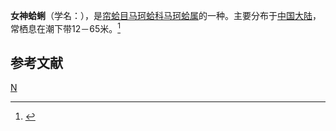 {{Speciesbox 
| taxon = Mactra aphrodina
| binomial_authority = Reeve
}}
'''女神蛤蜊'''（学名：''{{lang|la|Mactra aphrodina}}''），是[[帘蛤目|帘蛤目]][[马珂蛤科|马珂蛤科]][[马珂蛤属|马珂蛤属]]的一种。主要分布于[[中国大陆|中国大陆]]，常栖息在潮下带12－65米。<ref>{{cite web|url=http://shell.sinica.edu.tw/chinese/shellbase_detail.php?science_no=3784|title=国际贝库：女神蛤蜊|publisher=台湾贝类资料库|accessdate=2009-08-11|archive-date=2016-03-04|archive-url=https://web.archive.org/web/20160304104438/http://shell.sinica.edu.tw/chinese/shellbase_detail.php?science_no=3784|dead-url=no}}</ref>

== 参考文献 ==
{{reflist}}
{{Taxonbar|from=Q13807223}}
[[Category:马珂蛤属|N]]